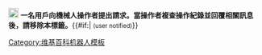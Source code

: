 [[File:Symbol_point_of_order.svg|20px|alt=|link=]] '''一名用戶向機械人操作者提出請求。當操作者複查操作紀錄並回覆相關訊息後，請移除本標籤。'''{{#if:{{{1|}}}|&nbsp;<small>(user notified)</small>}}<noinclude>{{BAG Tools}}

[[Category:维基百科机器人模板]]
</noinclude>